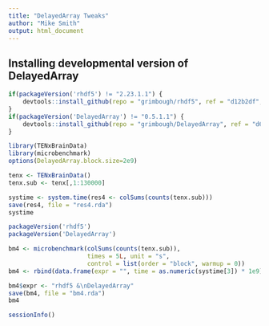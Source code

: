 ```yaml
---
title: "DelayedArray Tweaks"
author: "Mike Smith"
output: html_document
---
```


## Installing developmental version of **DelayedArray**
 
```r

if(packageVersion('rhdf5') != "2.23.1.1") {
    devtools::install_github(repo = "grimbough/rhdf5", ref = "d12b2df", quiet = TRUE, force = TRUE)
}
if(packageVersion('DelayedArray') != "0.5.1.1") {
    devtools::install_github(repo = "grimbough/DelayedArray", ref = "d61695b",  quiet = TRUE, force = TRUE)
}
```

```r
library(TENxBrainData)
library(microbenchmark)
options(DelayedArray.block.size=2e9)
```

```r
tenx <- TENxBrainData()
tenx.sub <- tenx[,1:130000]
```

```r
systime <- system.time(res4 <- colSums(counts(tenx.sub)))
save(res4, file = "res4.rda")
systime
```

```r
packageVersion('rhdf5')
packageVersion('DelayedArray')

bm4 <- microbenchmark(colSums(counts(tenx.sub)), 
                      times = 5L, unit = "s",
                      control = list(order = "block", warmup = 0))
bm4 <- rbind(data.frame(expr = "", time = as.numeric(systime[3]) * 1e9), bm4)

bm4$expr <- "rhdf5 &\nDelayedArray"
save(bm4, file = "bm4.rda")
bm4
```

```r
sessionInfo()
```